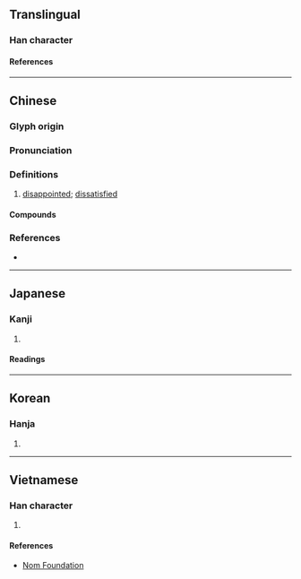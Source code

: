 {{also|怅}}
{{character info}}
==Translingual==

===Han character===
{{Han char|rn=61|rad=心|as=08|sn=11|four=91032|canj=PSMV|ids=⿰忄長}}

====References====
{{Han ref|kx=0389.030|dkj=10727|dj=0722.070|hdz=42313.030|uh=60B5}}

----

==Chinese==
{{zh-forms|s=怅}}

===Glyph origin===
{{Han etym}}

===Pronunciation===
{{zh-pron
|m=chàng
|c=coeng3,zoeng3
|mc=y
|oc=y
|cat=a
}}

===Definitions===
{{zh-hanzi}}

# [[disappointed]]; [[dissatisfied]]

====Compounds====
{{zh-der|怊悵|悵怳|悵恨|悵悵|悵惋|悵惘|悵惜|悵望|悵然|悵然自失|悵然若失|惆悵}}

===References===
* {{R:yue:Hanzi}}

----

==Japanese==

===Kanji===
{{ja-kanji|grade=|rs=心08}}

# {{rfdef|ja|sort=心08}}

====Readings====
{{ja-readings
|goon=ちょう
|kanon=ちょう
|kun=いた-む, うら-む
}}

----

==Korean==

===Hanja===
{{ko-hanja|창}}

# {{rfdef|ko|sort=心08}}

----

==Vietnamese==

===Han character===
{{vi-readings|rs=心08|reading=trướng}}

# {{rfdef|vi|sort=心08}}

====References====
* [http://nomfoundation.org/common/nom_details.php?codepoint=60b5 Nom Foundation]